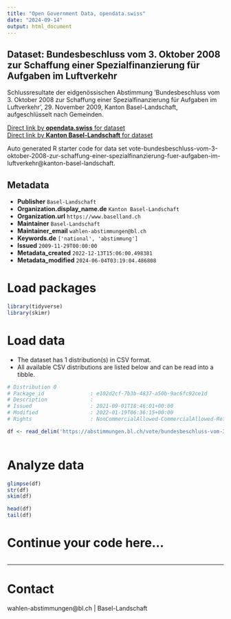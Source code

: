 ```yaml
---
title: "Open Government Data, opendata.swiss"
date: "2024-09-14"
output: html_document
---
```


## Dataset: Bundesbeschluss vom 3. Oktober 2008 zur Schaffung einer Spezialfinanzierung für Aufgaben im Luftverkehr

Schlussresultate der eidgenössischen Abstimmung 'Bundesbeschluss vom 3. Oktober 2008 zur Schaffung einer Spezialfinanzierung für Aufgaben im Luftverkehr', 29. November 2009, Kanton Basel-Landschaft, aufgeschlüsselt nach Gemeinden.

[Direct link by **opendata.swiss** for dataset](https://opendata.swiss/de/dataset/bundesbeschluss-vom-3-oktober-2008-zur-schaffung-einer-spezialfinanzierung-fur-aufgaben-im-luft)<br>
[Direct link by **Kanton Basel-Landschaft** for dataset](https://abstimmungen.bl.ch/vote/bundesbeschluss-vom-3-oktober-2008-zur-schaffung-einer-spezialfinanzierung-fuer-aufgaben-im-luftverkehr/data)

Auto generated R starter code for data set vote-bundesbeschluss-vom-3-oktober-2008-zur-schaffung-einer-spezialfinanzierung-fuer-aufgaben-im-luftverkehr@kanton-basel-landschaft.

## Metadata

- **Publisher** `Basel-Landschaft`
- **Organization.display_name.de** `Kanton Basel-Landschaft`
- **Organization.url** `https://www.baselland.ch`
- **Maintainer** `Basel-Landschaft`
- **Maintainer_email** `wahlen-abstimmungen@bl.ch`
- **Keywords.de** `['national', 'abstimmung']`
- **Issued** `2009-11-29T00:00:00`
- **Metadata_created** `2022-12-13T15:06:00.498381`
- **Metadata_modified** `2024-06-04T03:19:04.486808`


# Load packages

```r

library(tidyverse)
library(skimr)

```

# Load data

-   The dataset has 1 distribution(s) in CSV format.
-   All available CSV distributions are listed below and can be read into a tibble.

```r

# Distribution 0
# Package_id               : e102d2cf-7b3b-4837-a50b-9ac6fc92ce1d
# Description              : 
# Issued                   : 2021-09-01T18:46:01+00:00
# Modified                 : 2022-01-19T06:36:15+00:00
# Rights                   : NonCommercialAllowed-CommercialAllowed-ReferenceRequired

df <- read_delim('https://abstimmungen.bl.ch/vote/bundesbeschluss-vom-3-oktober-2008-zur-schaffung-einer-spezialfinanzierung-fuer-aufgaben-im-luftverkehr/data-csv')



```

# Analyze data

```r

glimpse(df)
str(df)
skim(df)

head(df)
tail(df)

```

# Continue your code here...

```r

```

------------------------------------------------------------------------

# Contact

wahlen-abstimmungen@bl.ch | Basel-Landschaft
